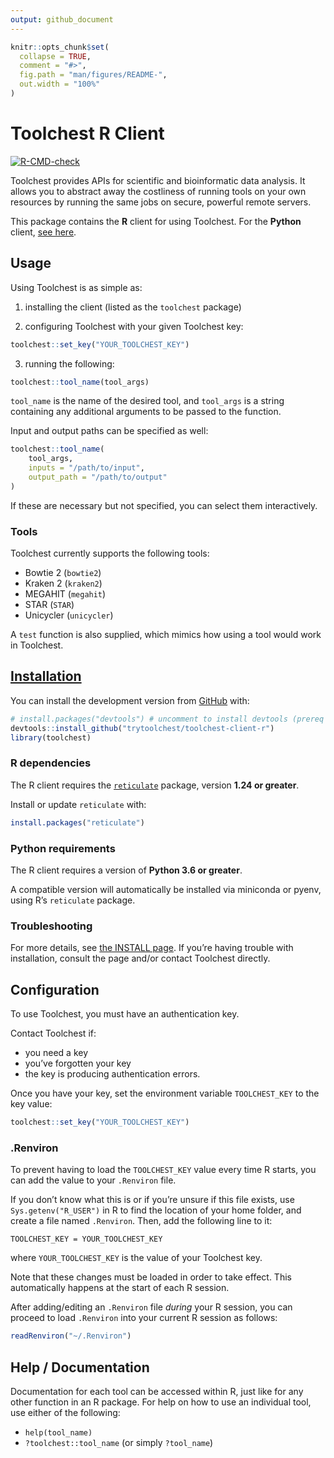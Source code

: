 ```yaml
---
output: github_document
---
```


<!-- README.md is generated from README.Rmd. Please edit that file -->

```r
knitr::opts_chunk$set(
  collapse = TRUE,
  comment = "#>",
  fig.path = "man/figures/README-",
  out.width = "100%"
)
```

# Toolchest R Client

<!-- badges: start -->
[![R-CMD-check](https://github.com/trytoolchest/toolchest-client-r/workflows/R-CMD-check/badge.svg)](https://github.com/trytoolchest/toolchest-client-r/actions)
<!-- badges: end -->

Toolchest provides APIs for scientific and bioinformatic data analysis.
It allows you to abstract away the costliness of running tools on your
own resources by running the same jobs on secure, powerful remote servers.

This package contains the **R** client for using Toolchest. For the **Python** 
client, [see here](https://github.com/trytoolchest/toolchest-client-python).


## Usage

Using Toolchest is as simple as:

1. installing the client (listed as the `toolchest` package) 

2. configuring Toolchest with your given Toolchest key:
```r
toolchest::set_key("YOUR_TOOLCHEST_KEY")
```

3. running the following:
```r
toolchest::tool_name(tool_args)
```

`tool_name` is the name of the desired tool, and `tool_args` is a string 
containing any additional arguments to be passed to the function.

Input and output paths can be specified as well:

```r
toolchest::tool_name(
    tool_args,
    inputs = "/path/to/input",
    output_path = "/path/to/output"
)
```

If these are necessary but not specified, you can select them interactively.

### Tools

Toolchest currently supports the following tools:

- Bowtie 2 (`bowtie2`)
- Kraken 2 (`kraken2`)
- MEGAHIT (`megahit`)
- STAR (`STAR`)
- Unicycler (`unicycler`)

A `test` function is also supplied, which mimics how using a tool would work in
Toolchest.

## [Installation](INSTALL.md)

You can install the development version from [GitHub](https://github.com/trytoolchest/toolchest-client-r) with:

```r
# install.packages("devtools") # uncomment to install devtools (prereq package)
devtools::install_github("trytoolchest/toolchest-client-r")
library(toolchest)
```

### R dependencies
The R client requires the [`reticulate`](https://rstudio.github.io/reticulate/index.html)
package, version **1.24 or greater**. 

Install or update `reticulate` with:

```r
install.packages("reticulate")
```

### Python requirements
The R client requires a version of **Python 3.6 or greater**.

A compatible version will automatically be installed via miniconda or pyenv,
using R's `reticulate` package.

### Troubleshooting
For more details, see [the INSTALL page](INSTALL.md). If you're having trouble
with installation, consult the page and/or contact Toolchest directly.

    
## Configuration

To use Toolchest, you must have an authentication key.

Contact Toolchest if:

- you need a key
- you've forgotten your key
- the key is producing authentication errors.

Once you have your key, set the environment variable `TOOLCHEST_KEY` to the key
value:

```r
toolchest::set_key("YOUR_TOOLCHEST_KEY")
```
    
### .Renviron    

To prevent having to load the `TOOLCHEST_KEY` value every time R starts, you
can add the value to your `.Renviron` file. 

If you don't know what this is or if you're unsure if this file exists, use 
`Sys.getenv("R_USER")` in R to find the location of your home folder, and create
a file named `.Renviron`. Then, add the following line to it:

```
TOOLCHEST_KEY = YOUR_TOOLCHEST_KEY
```

where `YOUR_TOOLCHEST_KEY` is the value of your Toolchest key.

Note that these changes must be loaded in order to take effect. This automatically
happens at the start of each R session. 

After adding/editing an `.Renviron` file _during_ your R session, you can
proceed to load `.Renviron` into your current R session as follows:

```r
readRenviron("~/.Renviron")
```

## Help / Documentation

Documentation for each tool can be accessed within R, just like for any other 
function in an R package. 
For help on how to use an individual tool, use either of the following:

- `help(tool_name)`
- `?toolchest::tool_name` (or simply `?tool_name`)
